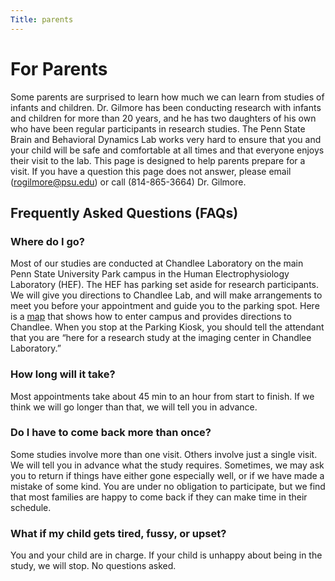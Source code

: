 ```yaml
---
Title: parents
---
```


# For Parents

Some parents are surprised to learn how much we can learn from studies of infants and children. Dr. Gilmore has been conducting research with infants and children for more than 20 years, and he has two daughters of his own who have been regular participants in research studies. The Penn State Brain and Behavioral Dynamics Lab works very hard to ensure that you and your child will be safe and comfortable at all times and that everyone enjoys their visit to the lab. This page is designed to help parents prepare for a visit. If you have a question this page does not answer, please email ([rogilmore@psu.edu](mailto:rogilmore@psu.edu)) or call (814-865-3664) Dr. Gilmore.
    
## Frequently Asked Questions (FAQs)

### Where do I go?

Most of our studies are conducted at Chandlee Laboratory on the main Penn State University Park campus in the Human Electrophysiology Laboratory (HEF).  The HEF has parking set aside for research participants.  We will give you directions to Chandlee Lab, and will make arrangements to meet you before your appointment and guide you to the parking spot.  Here is a <a href="https://maps.google.com/maps/ms?authuser=0&vps=2&ie=UTF8&hl=en&oe=UTF8&msa=0&msid=217247569859503497087.0004aa9097a284548ff17">map</a> that shows how to enter campus and provides directions to Chandlee.  When you stop at the Parking Kiosk, you should tell the attendant that you are "here for a research study at the imaging center in Chandlee Laboratory."

### How long will it take?

Most appointments take about 45 min to an hour from start to finish. If we think we will go longer than that, we will tell you in advance.

### Do I have to come back more than once?

Some studies involve more than one visit.  Others involve just a single visit. We will tell you in advance what the study requires. Sometimes, we may ask you to return if things have either gone especially well, or if we have made a mistake of some kind.  You are under no obligation to participate, but we find that most families are happy to come back if they can make time in their schedule.

### What if my child gets tired, fussy, or upset?

You and your child are in charge.  If your child is unhappy about being in the study, we will stop. No questions asked. 